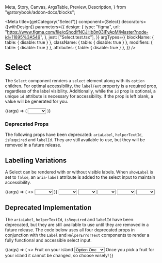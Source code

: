   Meta,
  Story,
  Canvas,
  ArgsTable,
  Preview,
  Description,
} from "@storybook/addon-docs/blocks";


<Meta
  title={getCategory("Select")}
  component={Select}
  decorators={[withDesign]}
  parameters={{
    design: {
      type: "figma",
      url:
        "https://www.figma.com/file/qShodlfNCJHb8n03IFyApM/Master?node-id=11895%3A549",
    },
    jest: ["Select.test.tsx"],
  }}
  argTypes={{
    blockName: { table: { disable: true } },
    className: { table: { disable: true } },
    modifiers: { table: { disable: true } },
    attributes: { table: { disable: true } },
  }}
/>

# Select

<Description of={Select} />

The `Select` component renders a `select` element along with its `option` children. For optimal accessibility, the `labelText` property is a required prop, regardless of the label visibility. Additionally, while the `id` prop is optional, a unique `id` attribute is necessary for accessibility. If the prop is left blank, a value will be generated for you.

<Preview withToolbar>
  <Story
    name="Select"
    args={{
      id: "mySelect",
      labelText: "What is your favorite color?",
      showLabel: true,
      helperText: "Choose wisely.",
      errorText: "Waaaaaaaa!",
      errored: false,
      required: true,
      disabled: false,
      selectedOption: "Green",
      attributes: {
        onFocus: action("focus"),
        onBlur: action("blur"),
        onChange: action("onChange"),
      },
    }}
    argTypes={{
      ariaLabel: { table: { disable: true } },
      helperTextId: { table: { disable: true } },
      isRequired: { table: { disable: true } },
      labelId: { table: { disable: true } },
    }}
  >
    {(args) => (
      <Select {...args}>
        <option aria-selected={true}></option>
        <option aria-selected={false}>Red</option>
        <option aria-selected={false}>Green</option>
        <option aria-selected={false}>Blue</option>
        <option aria-selected={false}>Black</option>
        <option aria-selected={false}>White</option>
      </Select>
    )}
  </Story>
</Preview>

<ArgsTable story="Select" />

### Deprecated Props

The following props have been deprecated: `ariaLabel`, `helperTextId`, `isRequired` and `labelId`. They are still available to use, but they will be removed in a future release.

## Labelling Variations

A Select can be rendered with or without visible labels. When `showLabel` is set to `false`, an `aria-label` attribute is added to the select input to maintain accessibility.

<Preview>
  <Story
    name="Labelling Variations"
    args={{
      labelText: "What is your favorite color?",
      showLabel: false,
    }}
  >
    {(args) => (
      <>
        <Select {...args}>
          <option aria-selected={true}></option>
          <option aria-selected={false}>Red</option>
          <option aria-selected={false}>Green</option>
          <option aria-selected={false}>Blue</option>
          <option aria-selected={false}>Black</option>
          <option aria-selected={false}>White</option>
        </Select>
      </>
    )}
  </Story>
</Preview>

<Canvas>
  <Select labelText="What is your favorite color?" showLabel={true}>
    <option aria-selected={true}></option>
    <option aria-selected={false}>Red</option>
    <option aria-selected={false}>Green</option>
    <option aria-selected={false}>Blue</option>
    <option aria-selected={false}>Black</option>
    <option aria-selected={false}>White</option>
  </Select>
</Canvas>

<Canvas>
  <Select
    labelText="What is your favorite color?"
    showLabel={false}
    helperText="Choose wisely!"
  >
    <option aria-selected={true}></option>
    <option aria-selected={false}>Red</option>
    <option aria-selected={false}>Green</option>
    <option aria-selected={false}>Blue</option>
    <option aria-selected={false}>Black</option>
    <option aria-selected={false}>White</option>
  </Select>
</Canvas>

<Canvas>
  <Select
    labelText="What is your favorite color?"
    showLabel={true}
    helperText="Choose wisely!"
  >
    <option aria-selected={true}></option>
    <option aria-selected={false}>Red</option>
    <option aria-selected={false}>Green</option>
    <option aria-selected={false}>Blue</option>
    <option aria-selected={false}>Black</option>
    <option aria-selected={false}>White</option>
  </Select>
</Canvas>

<Canvas>
  <Select
    labelText="What is your favorite color?"
    showLabel={false}
    helperText="Choose wisely!"
    errorText="Waaaaaa!"
    errored={true}
  >
    <option aria-selected={true}></option>
    <option aria-selected={false}>Red</option>
    <option aria-selected={false}>Green</option>
    <option aria-selected={false}>Blue</option>
    <option aria-selected={false}>Black</option>
    <option aria-selected={false}>White</option>
  </Select>
</Canvas>

<Canvas>
  <Select
    labelText="What is your favorite color?"
    showLabel={true}
    helperText="Choose wisely!"
    errorText="Waaaaaa!"
    errored={true}
  >
    <option aria-selected={true}></option>
    <option aria-selected={false}>Red</option>
    <option aria-selected={false}>Green</option>
    <option aria-selected={false}>Blue</option>
    <option aria-selected={false}>Black</option>
    <option aria-selected={false}>White</option>
  </Select>
</Canvas>

## Deprecated Implementation

The `ariaLabel`, `helperTextId`, `isRequired` and `labelId` have been deprecated, but they are still available to use until they are removed in a future release. The code below uses all four deprecated props in conjunction with the `Label` and `HelperErrorText` components to render a fully functional and accessible select input.

<Preview withToolbar>
  <Story
    name="Deprecated Implementation"
    args={{
      labelText: "What is your favorite color?",
      showLabel: false,
    }}
  >
    {(args) => (
      <>
        <Label htmlFor="select" optReqFlag="Required" id={"label"}>
          Fruit on your island
        </Label>
        <Select
          name="optionalLabelSelect"
          id={"select"}
          isRequired={false}
          ariaLabel="Select Label"
          labelId={"label"}
          helperTextId={"helperText"}
          selectedOption="Option Three"
        >
          <option aria-selected={true}>Option One</option>
          <option aria-selected={false}>Option Two</option>
          <option aria-selected={false}>Option Three</option>
          <option aria-selected={false}>Option Four</option>
          <option aria-selected={false}>Option Five</option>
        </Select>
        <HelperErrorText isError={false} id={"helperText"}>
          Once you pick a fruit for your island it cannot be changed, so choose
          wisely!
        </HelperErrorText>
      </>
    )}
  </Story>
</Preview>

